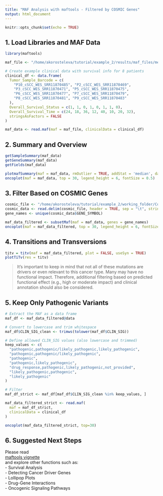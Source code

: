 ```yaml
---
title: "MAF Analysis with maftools - Filtered by COSMIC Genes"
output: html_document
---
```


```r
knitr::opts_chunk$set(echo = TRUE)
```

## 1. Load Libraries and MAF Data

```r
library(maftools)

maf_file <- "/home/akorosteleva/tutorial/example_2/results/maf_files/merged_8_patients.maf"

# Create example clinical data with survival info for 8 patients
clinical_df <- data.frame(
  Tumor_Sample_Barcode = c(
    "P10_cSCC_WES_SRR11870485", "P2_cSCC_WES_SRR11870469",
    "P3_cSCC_WES_SRR11870471", "P5_cSCC_WES_SRR11870475",
    "P6_cSCC_WES_SRR11870477", "P7_cSCC_WES_SRR11870479",
    "P8_cSCC_WES_SRR11870481", "P9_cSCC_WES_SRR11870483"
  ),
  Overall_Survival_Status = c(1, 1, 0, 1, 0, 1, 1, 0),
  Overall_Survival_Time = c(24, 18, 36, 12, 40, 10, 20, 32),
  stringsAsFactors = FALSE
)

maf_data <- read.maf(maf = maf_file, clinicalData = clinical_df)
```

## 2. Summary and Overview

```r
getSampleSummary(maf_data)
getGeneSummary(maf_data)
getFields(maf_data)

plotmafSummary(maf = maf_data, rmOutlier = TRUE, addStat = 'median', dashboard = TRUE)
oncoplot(maf = maf_data, top = 30, legend_height = 6, fontSize = 0.5)
```

## 3. Filter Based on COSMIC Genes

```r
cosmic_file <- "/home/akorosteleva/tutorial/example_2/working_folder/Cosmic_CancerGeneCensus_v102_GRCh38.tsv"
cosmic_data <- read.delim(cosmic_file, header = TRUE, sep = "\t", stringsAsFactors = FALSE)
gene_names <- unique(cosmic_data$GENE_SYMBOL)

maf_data_filtered <- subsetMaf(maf = maf_data, genes = gene_names)
oncoplot(maf = maf_data_filtered, top = 30, legend_height = 6, fontSize = 0.5)
```

## 4. Transitions and Transversions

```r
titv = titv(maf = maf_data_filtered, plot = FALSE, useSyn = TRUE)
plotTiTv(res = titv)
```

> It's important to keep in mind that not all of these mutations are drivers or even relevant to this cancer type. Many may have no functional impact. Therefore, additional filtering based on predicted functional effect (e.g., high or moderate impact) and clinical annotation should also be considered.

## 5. Keep Only Pathogenic Variants

```r
# Extract the MAF as a data frame
maf_df <- maf_data_filtered@data

# Convert to lowercase and trim whitespace
maf_df$CLIN_SIG_clean <- trimws(tolower(maf_df$CLIN_SIG))

# Define allowed CLIN_SIG values (also lowercase and trimmed)
keep_values <- c(
  "pathogenic,pathogenic/likely_pathogenic,likely_pathogenic",
  "pathogenic,pathogenic/likely_pathogenic",
  "pathogenic",
  "pathogenic,likely_pathogenic",
  "drug_response,pathogenic,likely_pathogenic,not_provided",
  "likely_pathogenic,pathogenic",
  "likely_pathogenic"
)

# Filter
maf_df_strict <- maf_df[maf_df$CLIN_SIG_clean %in% keep_values, ]

maf_data_filtered_strict <- read.maf(
  maf = maf_df_strict,
  clinicalData = clinical_df
)

oncoplot(maf_data_filtered_strict, top=30)
```

## 6. Suggested Next Steps

Please read  
[maftools vignette](https://bioconductor.org/packages/devel/bioc/vignettes/maftools/inst/doc/maftools.html)  
and explore other functions such as:  
- Survival Analysis  
- Detecting Cancer Driver Genes  
- Lollipop Plots  
- Drug-Gene Interactions  
- Oncogenic Signaling Pathways

